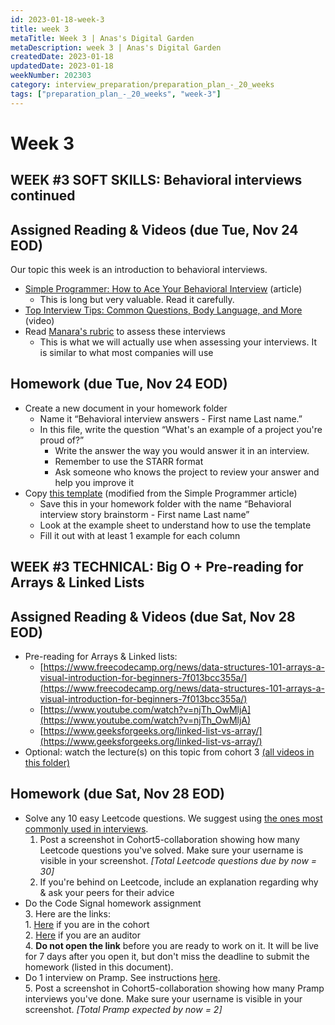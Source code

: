 ```yaml
---
id: 2023-01-18-week-3
title: week 3
metaTitle: Week 3 | Anas's Digital Garden
metaDescription: week 3 | Anas's Digital Garden
createdDate: 2023-01-18
updatedDate: 2023-01-18
weekNumber: 202303
category: interview_preparation/preparation_plan_-_20_weeks
tags: ["preparation_plan_-_20_weeks", "week-3"]
---
```


# Week 3

## WEEK #3 SOFT SKILLS: Behavioral interviews continued

## Assigned Reading & Videos (due Tue, Nov 24 EOD)

Our topic this week is an introduction to behavioral interviews.

- [Simple Programmer: How to Ace Your Behavioral Interview](https://simpleprogrammer.com/ace-behavioral-interview/) (article)
    - This is long but very valuable. Read it carefully.
- [Top Interview Tips: Common Questions, Body Language, and More](https://www.youtube.com/watch?v=HG68Ymazo18&feature=youtu.be) (video)
- Read [Manara's rubric](https://docs.google.com/spreadsheets/d/126Rp7gnCoduqrMAFIIrMgJJxJxpZY4GOVNdWfXvSLGw/edit#gid=0) to assess these interviews
    - This is what we will actually use when assessing your interviews. It is similar to what most companies will use

## Homework (due Tue, Nov 24 EOD)

- Create a new document in your homework folder
    - Name it “Behavioral interview answers - First name Last name.”
    - In this file, write the question “What's an example of a project you're proud of?”
        - Write the answer the way you would answer it in an interview.
        - Remember to use the STARR format
        - Ask someone who knows the project to review your answer and help you improve it
- Copy [this template](https://docs.google.com/spreadsheets/d/1t0zCjJWIqAFR255e15oQ6j9klRJjfg13aibrVqyTrH0/edit?usp=sharing) (modified from the Simple Programmer article)
    - Save this in your homework folder with the name “Behavioral interview story brainstorm - First name Last name”
    - Look at the example sheet to understand how to use the template
    - Fill it out with at least 1 example for each column

## WEEK #3 TECHNICAL: Big O + Pre-reading for Arrays & Linked Lists

## Assigned Reading & Videos (due Sat, Nov 28 EOD)

- Pre-reading for Arrays & Linked lists:
    - [https://www.freecodecamp.org/news/data-structures-101-arrays-a-visual-introduction-for-beginners-7f013bcc355a/](https://www.freecodecamp.org/news/data-structures-101-arrays-a-visual-introduction-for-beginners-7f013bcc355a/)
    - [https://www.youtube.com/watch?v=njTh_OwMljA](https://www.youtube.com/watch?v=njTh_OwMljA)
    - [https://www.geeksforgeeks.org/linked-list-vs-array/](https://www.geeksforgeeks.org/linked-list-vs-array/)
- Optional: watch the lecture(s) on this topic from cohort 3 [(all videos in this folder)](https://drive.google.com/drive/folders/1MOesN_rOwKIBmPzX_IaP-rCaJxPDysq7?usp=sharing)

## Homework (due Sat, Nov 28 EOD)

- Solve any 10 easy Leetcode questions. We suggest using [the ones most commonly used in interviews](https://leetcode.com/problemset/top-interview-questions/).
    1. Post a screenshot in Cohort5-collaboration showing how many Leetcode questions you've solved. Make sure your username is visible in your screenshot. *[Total Leetcode questions due by now = 30]*
    2. If you're behind on Leetcode, include an explanation regarding why & ask your peers for their advice
- Do the Code Signal homework assignment  
    3. Here are the links:  
        1. [Here](https://app.codesignal.com/public-test/eZiPzJbBYdoBaiuzG/gW3quNgH8YjqGi) if you are in the cohort  
        2. [Here](https://app.codesignal.com/public-test/eZiPzJbBYdoBaiuzG/u9Rztfdez5o27r) if you are an auditor  
    4. **Do not open the link** before you are ready to work on it. It will be live for 7 days after you open it, but don't miss the deadline to submit the homework (listed in this document).
- Do 1 interview on Pramp. See instructions [here](https://docs.google.com/document/d/1cHF5HRpX2gRwBl1Y2oSXM-6m0DpS-8pT-aD-_ccuPV0/edit?usp=sharing).  
    5. Post a screenshot in Cohort5-collaboration showing how many Pramp interviews you've done. Make sure your username is visible in your screenshot. *[Total Pramp expected by now = 2]*
